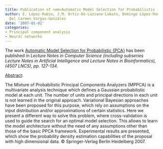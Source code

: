 ```yaml
---
title: Publication of <em>Automatic Model Selection for Probabilistic {PCA}</em>
author: E. López-Rubio, J.M. Ortiz-De-Lazcano-Lobato, Domingo López-Rodríguez, M.
  Del Carmen Vargas-González
date: '2007-01-01'
categories:
- Principal component analysis
- Neural networks
---
```


The work <u>Automatic Model Selection for Probabilistic {PCA}</u> has been published in <em>Lecture Notes in Computer Science (including subseries Lecture Notes in Artificial Intelligence and Lecture Notes in Bioinformatics), (4507 LNCS), <em>pp. 127-134</em></em>.

<u>Abstract</u>:


The Mixture of Probabilistic Principal Components Analyzers (MPPCA) is a multivariate analysis technique which defines a Gaussian probabilistic model at each unit. The number of units and principal directions in each unit is not learned in the original approach. Variational Bayesian approaches have been proposed for this purpose, which rely on assumptions on the input distribution and/or approximations of certain statistics. Here we present a different way to solve this problem, where cross-validation is used to guide the search for an optimal model selection. This allows to learn the model architecture without the need of any assumptions other than those of the basic PPCA framework. Experimental results are presented, which show the probability density estimation capabilities of the proposal with high dimensional data. © Springer-Verlag Berlin Heidelberg 2007.

